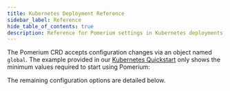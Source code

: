 ```yaml
---
title: Kubernetes Deployment Reference
sidebar_label: Reference
hide_table_of_contents: true
description: Reference for Pomerium settings in Kubernetes deployments.
---
```



The Pomerium CRD accepts configuration changes via an object named `global`. The example provided in our [Kubernetes Quickstart](./quickstart) only shows the minimum values required to start using Pomerium:

<GlobalExample/>

The remaining configuration options are detailed below.

<SettingsList/>